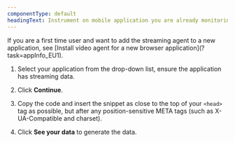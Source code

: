 ```yaml
---
componentType: default
headingText: Instrument on mobile application you are already monitoring
---
```


<Callout variant="important">
    If you are a first time user and want to add the streaming agent to a new application, see [Install video agent for a new browser application](?task=appInfo_EU1).
</Callout>

1. Select your application from the drop-down list, ensure the application has streaming data.

2. Click <DNT>**Continue**</DNT>.

3. Copy the code and insert the snippet as close to the top of your `<head>` tag as possible, but after any position-sensitive META tags (such as X-UA-Compatible and charset).

4. Click <DNT>**See your data**</DNT> to generate the data.